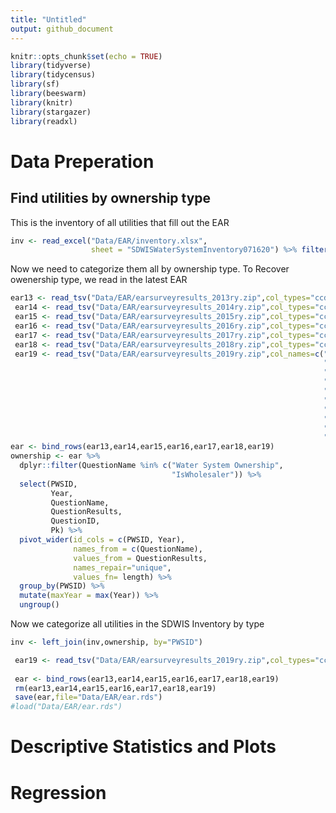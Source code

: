 ```yaml
---
title: "Untitled"
output: github_document
---
```


```r
knitr::opts_chunk$set(echo = TRUE)
library(tidyverse)
library(tidycensus)
library(sf)
library(beeswarm)
library(knitr)
library(stargazer)
library(readxl)
```

# Data Preperation

## Find utilities by ownership type

This is the inventory of all utilities that fill out the EAR
```r
inv <- read_excel("Data/EAR/inventory.xlsx",
                  sheet = "SDWISWaterSystemInventory071620") %>% filter(WaterSystemType=="C")
```

Now we need to categorize them all by ownership type. To Recover owenership type, we read in the latest EAR
```r
ear13 <- read_tsv("Data/EAR/earsurveyresults_2013ry.zip",col_types="ccdcccdddc")
 ear14 <- read_tsv("Data/EAR/earsurveyresults_2014ry.zip",col_types="ccdcccdddc")
 ear15 <- read_tsv("Data/EAR/earsurveyresults_2015ry.zip",col_types="ccdcccdddc")
 ear16 <- read_tsv("Data/EAR/earsurveyresults_2016ry.zip",col_types="ccdcccdddc")
 ear17 <- read_tsv("Data/EAR/earsurveyresults_2017ry.zip",col_types="ccdcccdddc")
 ear18 <- read_tsv("Data/EAR/earsurveyresults_2018ry.zip",col_types="ccdcccdddc")
 ear19 <- read_tsv("Data/EAR/earsurveyresults_2019ry.zip",col_names=c("PWSID",
                                                                      "Survey",
                                                                      "Year",
                                                                      "SectionName",
                                                                      "QuestionName",
                                                                      "QuestionResults",
                                                                      "SurveyID",
                                                                      "SectionID",
                                                                      "QuestionID",
                                                                      "Pk"), col_types="ccdcccdddc")
ear <- bind_rows(ear13,ear14,ear15,ear16,ear17,ear18,ear19)
ownership <- ear %>% 
  dplyr::filter(QuestionName %in% c("Water System Ownership",
                                    "IsWholesaler")) %>% 
  select(PWSID, 
         Year, 
         QuestionName, 
         QuestionResults,
         QuestionID,
         Pk) %>% 
  pivot_wider(id_cols = c(PWSID, Year),
              names_from = c(QuestionName),
              values_from = QuestionResults,
              names_repair="unique",
              values_fn= length) %>%
  group_by(PWSID) %>%
  mutate(maxYear = max(Year)) %>%
  ungroup()

```

Now we categorize all utilities in the SDWIS Inventory by type
```r
inv <- left_join(inv,ownership, by="PWSID")
```

```r
 
 ear19 <- read_tsv("Data/EAR/earsurveyresults_2019ry.zip",col_types="ccdcccdddc")
 
 ear <- bind_rows(ear13,ear14,ear15,ear16,ear17,ear18,ear19)
 rm(ear13,ear14,ear15,ear16,ear17,ear18,ear19)
 save(ear,file="Data/EAR/ear.rds")
#load("Data/EAR/ear.rds")
```

# Descriptive Statistics and Plots

# Regression